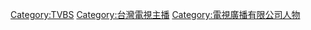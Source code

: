 {{Catnav|頁面分類|...|台灣電視網|TVBS}}
{{Catnav|頁面分類|...|無綫電視|TVBS}}

[[Category:TVBS|Category:TVBS]]
[[Category:台灣電視主播|Category:台灣電視主播]]
[[Category:電視廣播有限公司人物|Category:電視廣播有限公司人物]]